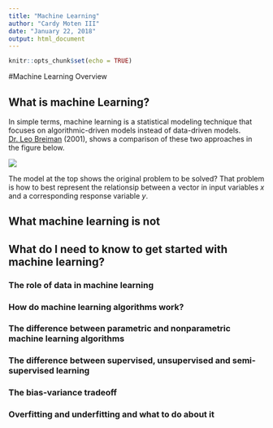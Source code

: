 ```yaml
---
title: "Machine Learning"
author: "Cardy Moten III"
date: "January 22, 2018"
output: html_document
---
```


```r
knitr::opts_chunk$set(echo = TRUE)
```


#Machine Learning Overview

## What is machine Learning?

In simple terms, machine learning is a statistical modeling technique that focuses on algorithmic-driven models instead of data-driven models. [Dr. Leo Breiman](https://projecteuclid.org/euclid.ss/1009213726) (2001), shows a comparison of these two approaches in the figure below.

![](img/learning-models.png)

The model at the top shows the original problem to be solved? That problem is how to best represent the relationsip between a vector in input variables $x$ and a corresponding response variable $y$. 

## What machine learning is not

## What do I need to know to get started with machine learning?

### The role of data in machine learning

### How do machine learning algorithms work?

### The difference between parametric and nonparametric machine learning algorithms

### The difference between supervised, unsupervised and semi-supervised learning

### The bias-variance tradeoff

### Overfitting and underfitting and what to do about it


